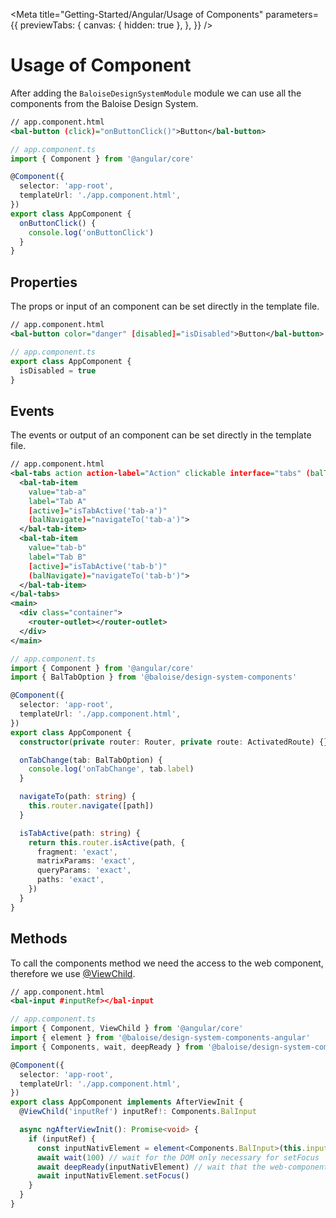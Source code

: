 
<Meta
  title="Getting-Started/Angular/Usage of Components"
  parameters={{
    previewTabs: {
      canvas: { hidden: true },
    },
  }}
/>

# Usage of Component

After adding the `BaloiseDesignSystemModule` module we can use all the components from the Baloise Design System.

```xml
// app.component.html
<bal-button (click)="onButtonClick()">Button</bal-button>
```

```typescript
// app.component.ts
import { Component } from '@angular/core'

@Component({
  selector: 'app-root',
  templateUrl: './app.component.html',
})
export class AppComponent {
  onButtonClick() {
    console.log('onButtonClick')
  }
}
```

## Properties

The props or input of an component can be set directly in the template file.

```xml
// app.component.html
<bal-button color="danger" [disabled]="isDisabled">Button</bal-button>
```

```typescript
// app.component.ts
export class AppComponent {
  isDisabled = true
}
```

## Events

The events or output of an component can be set directly in the template file.

```xml
// app.component.html
<bal-tabs action action-label="Action" clickable interface="tabs" (balTabChange)="onTabChange($event.detail)">
  <bal-tab-item
    value="tab-a"
    label="Tab A"
    [active]="isTabActive('tab-a')"
    (balNavigate)="navigateTo('tab-a')">
  </bal-tab-item>
  <bal-tab-item
    value="tab-b"
    label="Tab B"
    [active]="isTabActive('tab-b')"
    (balNavigate)="navigateTo('tab-b')">
  </bal-tab-item>
</bal-tabs>
<main>
  <div class="container">
    <router-outlet></router-outlet>
  </div>
</main>
```

```typescript
// app.component.ts
import { Component } from '@angular/core'
import { BalTabOption } from '@baloise/design-system-components'

@Component({
  selector: 'app-root',
  templateUrl: './app.component.html',
})
export class AppComponent {
  constructor(private router: Router, private route: ActivatedRoute) {}

  onTabChange(tab: BalTabOption) {
    console.log('onTabChange', tab.label)
  }

  navigateTo(path: string) {
    this.router.navigate([path])
  }

  isTabActive(path: string) {
    return this.router.isActive(path, {
      fragment: 'exact',
      matrixParams: 'exact',
      queryParams: 'exact',
      paths: 'exact',
    })
  }
}
```

## Methods

To call the components method we need the access to the web component, therefore we use [@ViewChild](https://angular.io/api/core/ViewChild).

```xml
// app.component.html
<bal-input #inputRef></bal-input
```

```typescript
// app.component.ts
import { Component, ViewChild } from '@angular/core'
import { element } from '@baloise/design-system-components-angular'
import { Components, wait, deepReady } from '@baloise/design-system-components'

@Component({
  selector: 'app-root',
  templateUrl: './app.component.html',
})
export class AppComponent implements AfterViewInit {
  @ViewChild('inputRef') inputRef!: Components.BalInput

  async ngAfterViewInit(): Promise<void> {
    if (inputRef) {
      const inputNativElement = element<Components.BalInput>(this.inputRef)
      await wait(100) // wait for the DOM only necessary for setFocus
      await deepReady(inputNativElement) // wait that the web-component is ready
      await inputNativElement.setFocus()
    }
  }
}
```

<bal-doc-github link="D:/Baloise/projects/baloise-incubator/design-system/packages/components/src/stories/getting-started/angular/03-01-usage-component.stories.mdx"></bal-doc-github>
